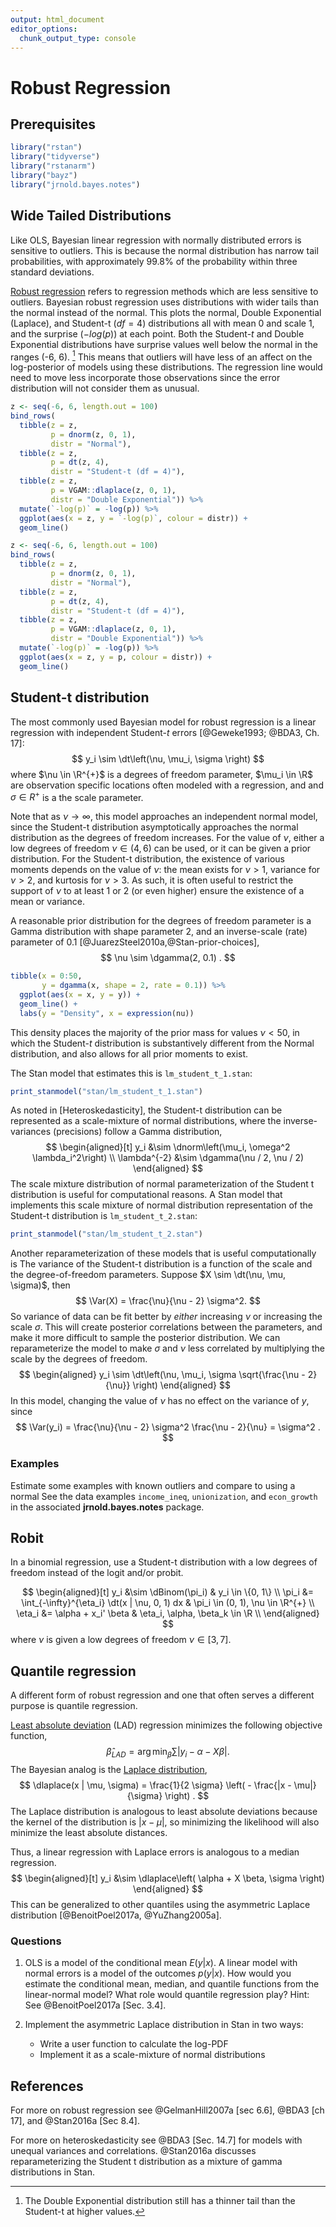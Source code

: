 ```yaml
---
output: html_document
editor_options:
  chunk_output_type: console
---
```

# Robust Regression

## Prerequisites {-}

```r
library("rstan")
library("tidyverse")
library("rstanarm")
library("bayz")
library("jrnold.bayes.notes")
```

## Wide Tailed Distributions

Like OLS, Bayesian linear regression with normally distributed errors is
sensitive to outliers.
This is because the normal distribution has narrow tail probabilities,
with approximately 99.8% of the probability within three standard deviations.

[Robust regression](https://en.wikipedia.org/wiki/Robust_regression) refers to regression methods which are less sensitive to outliers.
Bayesian robust regression uses distributions with wider tails than the normal instead of the normal.
This plots the normal, Double Exponential (Laplace), and Student-t ($df = 4$)
distributions all with mean 0 and scale 1, and the surprise ($- log(p)$) at each point.
Both the Student-$t$ and Double Exponential distributions have surprise values well below the normal in the ranges (-6, 6). [^tailareas]
This means that outliers will have less of an affect on the log-posterior of models using these distributions.
The regression line would need to move less  incorporate those observations since the error distribution will not consider them as unusual.

```r
z <- seq(-6, 6, length.out = 100)
bind_rows(
  tibble(z = z,
         p = dnorm(z, 0, 1),
         distr = "Normal"),
  tibble(z = z,
         p = dt(z, 4),
         distr = "Student-t (df = 4)"),
  tibble(z = z,
         p = VGAM::dlaplace(z, 0, 1),
         distr = "Double Exponential")) %>%
  mutate(`-log(p)` = -log(p)) %>%
  ggplot(aes(x = z, y = `-log(p)`, colour = distr)) +
  geom_line()
```

```r
z <- seq(-6, 6, length.out = 100)
bind_rows(
  tibble(z = z,
         p = dnorm(z, 0, 1),
         distr = "Normal"),
  tibble(z = z,
         p = dt(z, 4),
         distr = "Student-t (df = 4)"),
  tibble(z = z,
         p = VGAM::dlaplace(z, 0, 1),
         distr = "Double Exponential")) %>%
  mutate(`-log(p)` = -log(p)) %>%
  ggplot(aes(x = z, y = p, colour = distr)) +
  geom_line()
```

## Student-t distribution

The most commonly used Bayesian model for robust regression is a linear regression with independent Student-$t$ errors [@Geweke1993; @BDA3, Ch. 17]:
$$
y_i \sim \dt\left(\nu, \mu_i, \sigma \right)
$$
where $\nu \in \R^{+}$ is a degrees of freedom parameter, $\mu_i \in \R$ are observation specific locations often modeled with a regression, and and $\sigma \in R^{+}$ is a
the scale parameter.

Note that as $\nu \to \infty$, this model approaches an independent normal model, since
the Student-t distribution asymptotically approaches the normal distribution as the degrees of freedom increases.
For the value of $\nu$, either a low degrees of freedom $\nu \in (4, 6)$ can be used, or
it can be given a prior distribution.
For the Student-t distribution, the existence of various moments depends on the value of $\nu$: the mean exists for $\nu > 1$, variance for $\nu > 2$, and kurtosis for $\nu > 3$.
As such, it is often useful to restrict the support of $\nu$ to at least 1 or 2 (or even higher) ensure the existence of a mean or variance.

A reasonable prior distribution for the degrees of freedom parameter is a Gamma
distribution with shape parameter 2, and an inverse-scale (rate) parameter of 0.1 [@JuarezSteel2010a,@Stan-prior-choices],
$$
\nu \sim \dgamma(2, 0.1) .
$$
```r
tibble(x = 0:50,
       y = dgamma(x, shape = 2, rate = 0.1)) %>%
  ggplot(aes(x = x, y = y)) +
  geom_line() +
  labs(y = "Density", x = expression(nu))
```
This density places the majority of the prior mass for values $\nu < 50$, in which 
the Student-$t$ distribution is substantively different from the Normal distribution,
and also allows for all prior moments to exist.

The Stan model that estimates this is `lm_student_t_1.stan`:
```r
print_stanmodel("stan/lm_student_t_1.stan")
```

As noted in [Heteroskedasticity], the Student-t distribution can be represented as a 
scale-mixture of normal distributions, where the inverse-variances (precisions) follow 
a Gamma distribution,
$$
\begin{aligned}[t]
y_i &\sim \dnorm\left(\mu_i, \omega^2 \lambda_i^2\right) \\
\lambda^{-2} &\sim \dgamma(\nu / 2, \nu / 2)
\end{aligned}
$$
The scale mixture distribution of normal parameterization of the Student t distribution is useful for computational reasons.
A Stan model that implements this scale mixture of normal distribution representation of the Student-t distribution is `lm_student_t_2.stan`:
```r
print_stanmodel("stan/lm_student_t_2.stan")
```

Another reparameterization of these models that is useful computationally is 
The variance of the Student-t distribution is a function of the scale and the degree-of-freedom parameters. 
Suppose $X \sim \dt(\nu, \mu, \sigma)$, then
$$
\Var(X) = \frac{\nu}{\nu - 2} \sigma^2.
$$
So variance of data can be fit better by *either* increasing $\nu$ or increasing the scale $\sigma$.
This will create posterior correlations between the parameters, and make it more difficult to sample the posterior distribution.
We can reparameterize the model to make $\sigma$ and $\nu$ less correlated by multiplying the scale by the degrees of freedom. 
$$
\begin{aligned}
y_i \sim \dt\left(\nu, \mu_i, \sigma \sqrt{\frac{\nu - 2}{\nu}} \right)
\end{aligned}
$$
In this model, changing the value of $\nu$ has no effect on the variance of $y$, since
$$
\Var(y_i) = \frac{\nu}{\nu - 2} \sigma^2 \frac{\nu - 2}{\nu} = \sigma^2 .
$$

### Examples

Estimate some examples with known outliers and compare to using a normal
See the data examples `income_ineq`, `unionization`, and `econ_growth` in the
associated **jrnold.bayes.notes** package.

## Robit

In a binomial regression, use a Student-t distribution with a low degrees of freedom instead of the logit and/or probit.

$$
\begin{aligned}[t]
y_i &\sim \dBinom(\pi_i) & y_i \in \{0, 1\} \\
\pi_i &= \int_{-\infty}^{\eta_i} \dt(x | \nu, 0, 1) dx & \pi_i \in (0, 1), \nu \in \R^{+} \\
\eta_i &= \alpha + x_i' \beta & \eta_i, \alpha, \beta_k \in \R \\
\end{aligned}
$$
where $\nu$ is given a low degrees of freedom $\nu \in [3, 7]$.

## Quantile regression

A different form of robust regression and one that often serves a different purpose is quantile regression.

[Least absolute deviation](https://en.wikipedia.org/wiki/Least_absolute_deviations) (LAD) regression minimizes the following objective function,
$$
\hat{\beta}_{LAD} = \arg \min_{\beta} \sum | y_i - \alpha - X \beta | .
$$
The Bayesian analog is the [Laplace distribution](https://en.wikipedia.org/wiki/Laplace_distribution),
$$
\dlaplace(x | \mu, \sigma) = \frac{1}{2 \sigma} \left( - \frac{|x - \mu|}{\sigma} \right) .
$$
The Laplace distribution is analogous to least absolute deviations because the kernel of the distribution is $|x - \mu|$, so minimizing the likelihood will also minimize the least absolute distances.

Thus, a linear regression with Laplace errors is analogous to a median regression.
$$
\begin{aligned}[t]
y_i &\sim \dlaplace\left( \alpha + X \beta, \sigma \right)
\end{aligned}
$$
This can be generalized to other quantiles using the asymmetric Laplace distribution [@BenoitPoel2017a, @YuZhang2005a].

### Questions

1.  OLS is a model of the conditional mean $E(y | x)$. A linear model with
    normal errors is a model of the outcomes $p(y | x)$. How would you estimate
    the conditional mean, median, and quantile functions from the linear-normal
    model? What role would quantile regression play? Hint: See @BenoitPoel2017a [Sec. 3.4].

1.  Implement the asymmetric Laplace distribution in Stan in two ways:

    -   Write a user function to calculate the log-PDF
    -   Implement it as a scale-mixture of normal distributions

## References

For more on robust regression see @GelmanHill2007a [sec 6.6], @BDA3 [ch 17], and @Stan2016a [Sec 8.4].

For more on heteroskedasticity see @BDA3 [Sec. 14.7] for models with unequal variances and correlations.
@Stan2016a discusses reparameterizing the Student t distribution as a mixture of gamma distributions in Stan.

[^tailareas]: The Double Exponential distribution still has a thinner tail than the Student-t at higher values.
